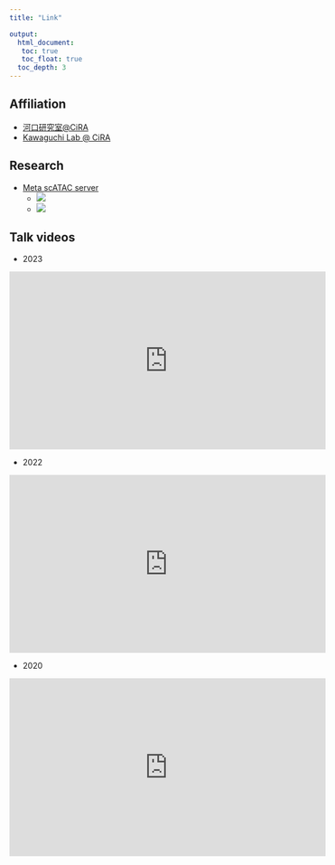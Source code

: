 ```yaml
---
title: "Link"

output: 
  html_document:
   toc: true
   toc_float: true
  toc_depth: 3
---
```



## Affiliation
* [河口研究室@CiRA](https://www.cira.kyoto-u.ac.jp/j/research/rkawaguchi_summary.html)
* [Kawaguchi Lab @ CiRA](https://www.cira.kyoto-u.ac.jp/e/research/rkawaguchi_summary.html)

## Research
* [Meta scATAC server](https://gillisweb.cshl.edu/Meta_scATAC/)
  - ![](figures/research_figures/meta_scatac.png)
  - ![](figures/research_figures/meta_scatac_gb.png)

## Talk videos
* 2023

<iframe width="560" height="315" src="https://www.youtube.com/embed/6Z3-XXlIG2E?si=jGPqCgoukI76O3cC" frameborder="0" allowfullscreen></iframe>

* 2022

<iframe width="560" height="315" src="https://www.youtube.com/embed/jmrGXam7Hys?si=zF17T23Fl9BZoFuj
" frameborder="0" allowfullscreen></iframe>

* 2020

<iframe width="560" height="315" src="https://www.youtube.com/embed/_cdr7B04ub0?si=PNtXav-oARbwWryw" frameborder="0" allowfullscreen></iframe>

